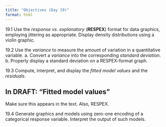 ```yaml
---
title: "Objectives (Day 19)"
format: html
---
```


19.1 Use the *response vs. explanatory* (**RESPEX**) format for data graphics, employing jittering as appropriate. Display density distributions using a violin graphic.

19.2 Use the *variance* to measure the amount of variation in a quantitative variable. 
    a. Convert a *variance* into the corresponding *standard deviation*. 
    b. Properly display a standard deviation on a RESPEX-format graph.

19.3 Compute, interpret, and display the *fitted model values* and the *residuals*. 

::: {.callout-warning}
## In DRAFT: "Fitted model values"
Make sure this appears in the text. Also, RESPEX. 
:::

19.4 Generate graphics and models using zero-one encoding of a categorical response variable. Interpret the output of such models.


